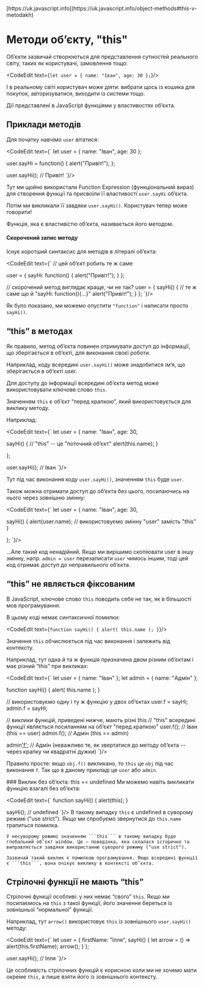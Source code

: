 
<InfoPage>
	[https://uk.javascript.info](https://uk.javascript.info/object-methods#this-v-metodakh)
</InfoPage>

# Методи об’єкту, "this"

Об’єкти зазвичай створюються для представлення сутностей реального світу, таких як користувачі, замовлення тощо:

<CodeEdit text={`
let user = {
  name: "Іван",
  age: 30
};
`}/>

І в реальному світі користувач може діяти: вибрати щось із кошика для покупок, авторизуватися, виходити із системи тощо.

Дії представлені в JavaScript функціями у властивостях об’єкта.

## Приклади методів

Для початку навчімо ```user``` вітатися:

<CodeEdit text={`
let user = {
  name: "Іван",
  age: 30
};

user.sayHi = function() {
  alert("Привіт!");
};

user.sayHi(); // Привіт!
`}/>

Тут ми щойно використали Function Expression (функціональний вираз) для створення функції та присвоїли її властивості ```user.sayHi``` об’єкта.

Потім ми викликали її завдяки ```user.sayHi()```. Користувач тепер може говорити!

Функція, яка є властивістю об’єкта, називається його методом.

#### Скорочений запис методу

Існує коротший синтаксис для методів в літералі об’єкта:

<CodeEdit text={`
// цей об’єкт робить те ж саме

user = {
  sayHi: function() {
    alert("Привіт!");
  }
};

// скорочений метод виглядає краще, чи не так?
user = {
  sayHi() { // те ж саме що й "sayHi: function(){...}"
    alert("Привіт!");
  }
};
`}/>

Як було показано, ми можемо опустити ```"function"``` і написати просто ```sayHi()```.

## “this” в методах
Як правило, метод об’єкта повинен отримувати доступ до інформації, що зберігається в об’єкті, для виконання своєї роботи.

Наприклад, коду всередині ```user.sayHi()``` може знадобитися ім’я, що зберігається в об’єкті user.

Для доступу до інформації всередині об’єкта метод може використовувати ключове слово ```this```.

Значенням ```this``` є об’єкт “перед крапкою”, який використовується для виклику методу.

Наприклад:

<CodeEdit text={`
let user = {
  name: "Іван",
  age: 30,

  sayHi() {
    // "this" -- це "поточний об’єкт"
    alert(this.name);
  }

};

user.sayHi(); // Іван
`}/>

Тут під час виконання коду ```user.sayHi()```, значенням ```this``` буде ```user```.

Також можна отримати доступ до об’єкта без цього, посилаючись на нього через зовнішню змінну:

<CodeEdit text={`
let user = {
  name: "Іван",
  age: 30,

  sayHi() {
    alert(user.name); // використовуємо змінну "user" замість "this"
  }

};
`}/>

…Але такий код ненадійний. Якщо ми вирішимо скопіювати user в іншу змінну, напр. ```admin = user``` перезаписати ```user``` чимось іншим, тоді цей код отримає доступ до неправильного об’єкта.

## “this” не являється фіксованим
В JavaScript, ключове слово ```this``` поводить себе не так, як в більшості мов програмування.

В цьому коді немає синтаксичної помилки:

<CodeEdit text={`
function sayHi() {
  alert( this.name );
}
`}/>

Значення ```this``` обчислюється під час виконання і залежить від контексту.

Наприклад, тут одна й та ж функція призначена двом різним об’єктам і має різний “this” при викликах:

<CodeEdit text={`
let user = { name: "Іван" };
let admin = { name: "Адмін" };

function sayHi() {
  alert( this.name );
}

// використовуємо одну і ту ж функцію у двох об’єктах
user.f = sayHi;
admin.f = sayHi;

// виклики функцій, приведені нижче, мають різні this
// "this" всередині функції являється посиланням на об’єкт "перед крапкою"
user.f(); // Іван  (this == user)
admin.f(); // Адмін  (this == admin)

admin['f'](); // Адмін (неважливо те, як звертатися до методу об’єкта -- через крапку чи квадратні дужки)
`}/>

Правило просте: якщо ```obj.f()``` викликано, то ```this``` це ```obj``` під час виконання ```f```. Так що в даному прикладі це ```user``` або ```admin```.

<Alert severity="info" variant="outlined">
	### Виклик без об’єкта: this == undefined
	Ми можемо навіть викликати функцію взагалі без об’єкта:

<CodeEdit text={`
function sayHi() {
  alert(this);
}

sayHi(); // undefined
`}/>
	В такому випадку ```this``` є undefined в суворому режимі ("use strict"). Якщо ми спробуємо звернутися до ```this.name``` трапиться помилка.

	У несуворому режимі значенням ```this``` в такому випадку буде глобальний об’єкт window. Це – поведінка, яка склалася історично та виправляється завдяки використанню суворого режиму ("use strict").

	Зазвичай такий виклик є помилкою програмування. Якщо всередині функції є ```this```, вона очікує виклику в контексті об’єкта.
</Alert>

## Стрілочні функції не мають “this”
Стрілочні функції особливі: у них немає “свого” ```this```. Якщо ми посилаємось на ```this``` з такої функції, його значення береться із зовнішньої “нормальної” функції.

Наприклад, тут ```arrow()``` використовує ```this``` із зовнішнього ```user.sayHi()``` методу:

<CodeEdit text={`
let user = {
  firstName: "Ілля",
  sayHi() {
    let arrow = () => alert(this.firstName);
    arrow();
  }
};

user.sayHi(); // Ілля
`}/>

Це особливість стрілочних функцій є корисною коли ми не хочемо мати окреме ```this```, а лише взяти його із зовнішнього контексту.